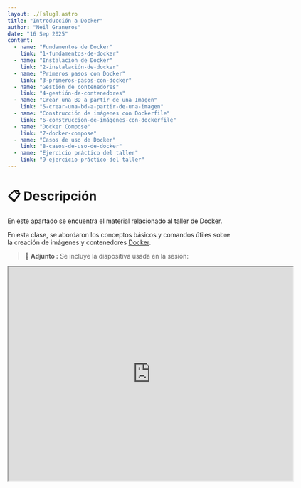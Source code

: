 ```yaml
---
layout: ./[slug].astro
title: "Introducción a Docker"
author: "Neil Graneros"
date: "16 Sep 2025"
content:
  - name: "Fundamentos de Docker"
    link: "1-fundamentos-de-docker"
  - name: "Instalación de Docker"
    link: "2-instalación-de-docker"
  - name: "Primeros pasos con Docker"
    link: "3-primeros-pasos-con-docker"
  - name: "Gestión de contenedores"
    link: "4-gestión-de-contenedores"
  - name: "Crear una BD a partir de una Imagen"
    link: "5-crear-una-bd-a-partir-de-una-imagen"
  - name: "Construcción de imágenes con Dockerfile"
    link: "6-construcción-de-imágenes-con-dockerfile"
  - name: "Docker Compose"
    link: "7-docker-compose"
  - name: "Casos de uso de Docker"
    link: "8-casos-de-uso-de-docker"
  - name: "Ejercicio práctico del taller"
    link: "9-ejercicio-práctico-del-taller"
---
```

# 📋 Descripción
En este apartado se encuentra el material relacionado al taller de Docker.

En esta clase, se abordaron los conceptos básicos y comandos útiles sobre la creación de imágenes y contenedores [Docker](https://www.docker.com).

> **📎 Adjunto :** Se incluye la diapositiva usada en la sesión:
<iframe src="https://drive.google.com/file/d/1DNaN4cwc5Nut5XWk_egRFTFuLdIu6QRD/preview" width="640" height="480" allow="autoplay" />
---

# 🧰 Recursos
- [Laboratorio Docker](https://labs.play-with-docker.com)
- [What is Docker?](https://docker-curriculum.com/#prerequisites)
- [Dockerfile sample](https://github.com/reveluv1814/docker-sample.git)

# 📚 Taller de Docker: Introducción y primeros pasos

Docker es una plataforma que permite **crear, distribuir y ejecutar aplicaciones en contenedores**.  
Un contenedor es como una “caja ligera” que incluye todo lo necesario para ejecutar un programa: código, dependencias, librerías y configuración.  

Con Docker puedes:  
- Garantizar que tu aplicación se ejecute igual en cualquier entorno (local, servidor, nube).  
- Aislar servicios para evitar conflictos entre proyectos.  
- Automatizar despliegues y escalar aplicaciones fácilmente.  

---

## 1. Fundamentos de Docker

Antes de usar Docker, debemos entender sus conceptos principales:  

- **Imagen**: plantilla inmutable que contiene una aplicación lista para ejecutarse (ejemplo: `nginx`, `mysql`).  
- **Contenedor**: una instancia en ejecución de una imagen.  
- **Dockerfile**: archivo con instrucciones para construir imágenes personalizadas.  
- **Docker Hub**: repositorio público donde se comparten imágenes de contenedores.  

> Un contenedor es a una **imagen** lo que un proceso es a un **programa**: uno es la definición, el otro la ejecución.

---

## 2. Instalación de Docker

### Windows / Mac
Descargar e instalar [Docker Desktop](https://www.docker.com/products/docker-desktop/).

### Linux (ejemplo: Ubuntu)
```bash
sudo apt update
sudo apt install docker.io -y
sudo systemctl enable --now docker
````

Verificar instalación:

```bash
docker --version
```

---

## 3. Primeros pasos con Docker

### Hola Mundo

Ejecuta el contenedor de prueba:

```bash
docker run hello-world
```

### Descargar una imagen

```bash
docker pull nginx
```

### Listar imágenes disponibles

```bash
docker images
```

### Crear un contenedor

```bash
docker run -d -p 8080:80 nginx
```

* `-d`: modo “detached” (en segundo plano).
* `-p`: mapea el puerto 80 del contenedor al 8080 de tu máquina.

Accede en el navegador: [http://localhost:8080](http://localhost:8080)

### Listar contenedores

```bash
docker ps
```

---

## 4. Gestión de contenedores

* Detener un contenedor:

```bash
docker stop <id_contenedor>
```

* Eliminar un contenedor:

```bash
docker rm <id_contenedor>
```

* Eliminar una imagen:

```bash
docker rmi nginx
```

---

## 5. Crear una BD a partir de una Imagen

* Crear instancia de una BD en Postres 16:

```bash
docker run --name pg16 -e POSTGRES_PASSWORD=postgres -d -p 5432:5432 postgres:16.0
```
- Esto crea un contenedor de *Postgres* con la siguiente configuración:
  - Host : localhost
  - Puerto: 5432
  - Database: postgres
  - Username: postgres
  - Password: postgres

## 6. Construcción de imágenes con Dockerfile

Ejemplo de `Dockerfile` para una aplicación Node.js:

```dockerfile
# Imagen base
FROM node:18

# Carpeta de trabajo
WORKDIR /app

# Copiar archivos
COPY package*.json ./
RUN npm install
COPY . .

# Puerto expuesto
EXPOSE 3000

# Comando de inicio
CMD ["npm", "start"]
```

Construir la imagen:

```bash
docker build -t mi-app .
```

Ejecutar la imagen:

```bash
docker run -d -p 3000:3000 mi-app
```

---

## 7. Docker Compose

Para manejar múltiples contenedores juntos usamos **Docker Compose**.
Ejemplo: aplicación con Node.js y MongoDB.

`docker-compose.yml`:

```yaml
version: "3.8"
services:
  app:
    build: .
    ports:
      - "3000:3000"
    depends_on:
      - db
  db:
    image: mongo
    ports:
      - "27017:27017"
```

Levantar todo:

```bash
docker-compose up -d
```

Detener todo:

```bash
docker-compose down
```

---

## 8. Casos de uso de Docker

* Desarrollo local sin problemas de dependencias.
* Pruebas automatizadas en CI/CD.
* Despliegue en servidores y nube.
* Microservicios que necesitan correr de forma aislada.

---

## 9. Ejercicio práctico del taller

1. Instalar Docker en tu máquina.
2. Levantar un contenedor de **Nginx** en el puerto 8080.
3. Crear un contenedor de **MySQL** con usuario y contraseña configurados.
4. Construir tu propia imagen de una app simple en Node.js o Python.
5. Usar **Docker Compose** para ejecutar la app + base de datos juntas.

---

> Docker es la base de muchas tecnologías modernas (Kubernetes, Swarm, OpenShift).
> Dominarlo es un paso fundamental en el camino hacia DevOps y despliegue en la nube.

---

## 👨‍💻 Autor - Facilitador
- [Neil Graneros Flores](https://github.com/reveluv1814)

---

## 🔰 Grupos de estudio organizadores

- [GNU Núcleo Linux](https://www.nucleognulinux.org)
- [Ctrl + Dev](https://troy8203.github.io/CtrlDev-LadingPage)

---
`🇧🇴 La Paz - Bolivia 2025`